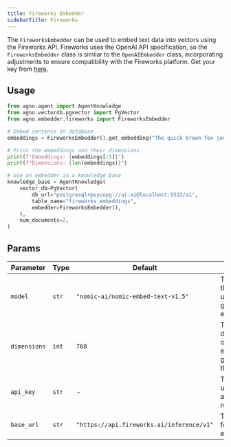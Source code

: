 ```yaml
---
title: Fireworks Embedder
sidebarTitle: Fireworks
---
```


The `FireworksEmbedder` can be used to embed text data into vectors using the Fireworks API. Fireworks uses the OpenAI API specification, so the `FireworksEmbedder` class is similar to the `OpenAIEmbedder` class, incorporating adjustments to ensure compatibility with the Fireworks platform. Get your key from [here](https://fireworks.ai/account/api-keys).

## Usage

```python cookbook/embedders/fireworks_embedder.py
from agno.agent import AgentKnowledge
from agno.vectordb.pgvector import PgVector
from agno.embedder.fireworks import FireworksEmbedder

# Embed sentence in database
embeddings = FireworksEmbedder().get_embedding("The quick brown fox jumps over the lazy dog.")

# Print the embeddings and their dimensions
print(f"Embeddings: {embeddings[:5]}")
print(f"Dimensions: {len(embeddings)}")

# Use an embedder in a knowledge base
knowledge_base = AgentKnowledge(
    vector_db=PgVector(
        db_url="postgresql+psycopg://ai:ai@localhost:5532/ai",
        table_name="fireworks_embeddings",
        embedder=FireworksEmbedder(),
    ),
    num_documents=2,
)
```

## Params

| Parameter    | Type  | Default                                   | Description                                                  |
| ------------ | ----- | ----------------------------------------- | ------------------------------------------------------------ |
| `model`      | `str` | `"nomic-ai/nomic-embed-text-v1.5"`        | The name of the model used for generating embeddings.        |
| `dimensions` | `int` | `768`                                     | The dimensionality of the embeddings generated by the model. |
| `api_key`    | `str` | -                                         | The API key used for authenticating requests.                |
| `base_url`   | `str` | `"https://api.fireworks.ai/inference/v1"` | The base URL for the API endpoint.                           |
